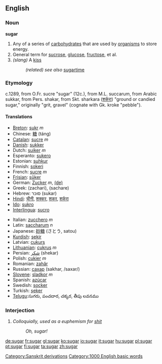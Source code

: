 ==English==

===Noun===
'''sugar'''

#Any of a series of [[carbohydrate]]s that are used by [[organism]]s to store energy.
#General term for [[sucrose]], [[glucose]], [[fructose]], et al.
# ''(slang)'' A [[kiss]]
#: ''(related) see also'' [[sugartime]]

===Etymology===
c.1289, from O.Fr. sucre "sugar" (12c.), from M.L. succarum, from Arabic sukkar, from Pers. shakar, from Skt. sharkara ([[शर्करा]]) "ground or candied sugar," originally "grit, gravel" (cognate with Gk. kroke "pebble").

====Translations====
{{top}}
* [[Breton]]: [[sukr]] ''m''
* Chinese: [[糖]] (táng)
* [[Catalan]]: [[sucre]] ''m''
* [[Danish]]: [[sukker]]
* Dutch: [[suiker]] ''m''
* Esperanto: [[sukero]]
* Estonian: [[suhkur]]
* Finnish: [[sokeri]]
* French: [[sucre]] ''m''
* [[Frisian]]: [[sûker]]
* German: [[Zucker]] ''m'', [[:de:Zucker|(de)]]
* Greek: (zachari), (sachare)
* Hebrew: סוכר (sukar)
* [[Hindi]]: [[चीनी]], [[शक्कर]], [[शकर]], [[शर्करा]]
* [[Ido]]: [[sukro]]
* [[Interlingua]]: [[sucro]]
{{mid}}
* Italian: [[zucchero]] ''m''
* Latin: [[saccharum]] ''n''
* Japanese: [[砂糖]] (さとう, satou)
*[[Kurdish]]: [[şekir]]
* Latvian: [[cukurs]] {{m}}
* [[Lithuanian]]: [[cukrus]] ''m''
* Persian: [[شكر]] (shekar)
* Polish: [[cukier]] ''m''
* Romanian: [[zahăr]]
* Russian: [[сахар]] (sakhar, /saxar/)
* [[Slovene]]: [[sladkor]] ''m''
* Spanish: [[azúcar]]
* Swedish: [[socker]]
* Turkish: [[şeker]]
*[[Telugu]]:సుగరు, పంచదార, చక్కర, తీపు లవనము 
{{bottom}}

===Interjection===
# ''Colloquially, used as a euphemism for [[shit]]''
#: ''Oh, sugar!''

[[Category:Sanskrit derivations]]
[[Category:1000 English basic words]]

[[de:sugar]]
[[fr:sugar]]
[[gl:sugar]]
[[ko:sugar]]
[[io:sugar]]
[[it:sugar]]
[[hu:sugar]]
[[pl:sugar]]
[[pt:sugar]]
[[fi:sugar]]
[[ta:sugar]]
[[zh:sugar]]